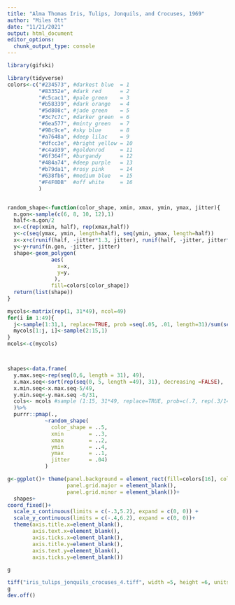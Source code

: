 ```yaml
---
title: "Alma Thomas Iris, Tulips, Jonquils, and Crocuses, 1969"
author: "Miles Ott"
date: "11/21/2021"
output: html_document
editor_options: 
  chunk_output_type: console
---
```


```r
library(gifski)

library(tidyverse)
colors<-c("#234573", #darkest blue  = 1
          "#83352e", #dark red      = 2
          "#c5cac1", #pale green    = 3
          "#b58339", #dark orange   = 4
          "#5d808c", #jade green    = 5
          "#3c7c7c", #darker green  = 6
          "#6ea577", #minty green   = 7
          "#98c9ce", #sky blue      = 8
          "#a7648a", #deep lilac    = 9
          "#dfcc3e", #bright yellow = 10
          "#c4a939", #goldenrod     = 11
          "#6f364f", #burgandy      = 12
          "#484a74", #deep purple   = 13
          "#b79da1", #rosy pink     = 14
          "#638fb6", #medium blue   = 15
          "#F4F0DB"  #off white     = 16
          )



```



```r
random_shape<-function(color_shape, xmin, xmax, ymin, ymax, jitter){
  n.gon<-sample(c(6, 8, 10, 12),1)
  half<-n.gon/2
  x<-c(rep(xmin, half), rep(xmax,half)) 
  y<-c(seq(ymax, ymin, length=half), seq(ymin, ymax, length=half))
  x<-x+c(runif(half, -jitter*1.3, jitter), runif(half, -jitter, jitter*1.2))
  y<-y+runif(n.gon, -jitter, jitter)
  shape<-geom_polygon(
              aes(
                x=x,
                y=y,
               ),
              fill=colors[color_shape])
  return(list(shape))
}

```



```r

mycols<-matrix(rep(1, 31*49), ncol=49)
for(i in 1:49){
  j<-sample(1:31,1, replace=TRUE, prob =seq(.05, .01, length=31)/sum(seq(.01, .05, length=31)) )
  mycols[1:j, i]<-sample(2:15,1)
}
mcols<-c(mycols)



shapes<-data.frame(
  y.max.seq<-rep(seq(0,6, length = 31), 49),
  x.max.seq<-sort(rep(seq(0, 5, length =49), 31), decreasing =FALSE),
  x.min.seq<-x.max.seq-5/49,
  y.min.seq<-y.max.seq -6/31,
  cols<- mcols #sample (1:15, 31*49, replace=TRUE, prob=c(.7, rep(.3/14, 14)))
  )%>%
  purrr::pmap(., 
            ~random_shape(
              color_shape = ..5,
              xmin        = ..3, 
              xmax        = ..2,
              ymin        = ..4,
              ymax        = ..1,
              jitter      = .04)
            )
```




```r
g<-ggplot()+ theme(panel.background = element_rect(fill=colors[16], colour=colors[16]),
                   panel.grid.major = element_blank(),
                   panel.grid.minor = element_blank())+
  shapes+
coord_fixed()+
  scale_x_continuous(limits = c(-.3,5.2), expand = c(0, 0)) +
  scale_y_continuous(limits = c(-.4,6.2), expand = c(0, 0))+
  theme(axis.title.x=element_blank(),
        axis.text.x=element_blank(),
        axis.ticks.x=element_blank(),
        axis.title.y=element_blank(),
        axis.text.y=element_blank(),
        axis.ticks.y=element_blank())

g

tiff("iris_tulips_jonquils_crocuses_4.tiff", width =5, height =6, units='in', res=400)
g
dev.off()

```






